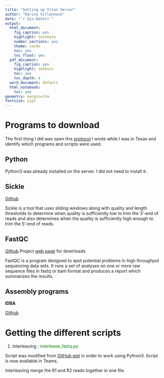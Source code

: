 ```yaml
---
title: "Setting up Titan Server"
author: "Karine Villeneuve"
date: "`r Sys.Date()`"
output: 
  html_document:
    fig_caption: yes
    highlight: textmate
    number_sections: yes
    theme: cosmo
    toc: yes
    toc_float: yes
  pdf_document:
    fig_caption: yes
    highlight: zenburn
    toc: yes
    toc_depth: 4
  word_document: default
  html_notebook: 
    toc: yes
geometry: margin=1cm
fontsize: 11pt
---
```

# Programs to download

The first thing I did was open this [protocol]() I wrote while I was in Texas and identify which programs and scripts were used.

## Python 

Python3 was already installed on the server. I did not need to install it. 

## Sickle 

[Github](https://github.com/najoshi/sickle)

Sickle is a tool that uses sliding windows along with quality and length thresholds to determine when quality is sufficiently low to trim the 3’-end of reads and also determines when the quality is sufficiently high enough to trim the 5’-end of reads.

## FastQC

[Github](https://github.com/s-andrews/FastQC) Project [web page](http://www.bioinformatics.babraham.ac.uk/projects/fastqc/) for downloads 

FastQC is a program designed to spot potential problems in high throughput sequencing data sets. It runs a set of analyses on one or more raw sequence files in fastq or bam format and produces a report which summarizes the results.

## Assembly programs 

**IDBA**

[Github](https://github.com/loneknightpy/idba)



# Getting the different scripts 

1. Interleaving : <font color='green'>interleave_fastq.py</font> 

Script was modified from [GitHub gist](https://gist.github.com/ngcrawford/2232505) in order to work using Python3. Script is now available in Teams. 
  
  Interleaving merge the R1 and R2 reads together in one file
